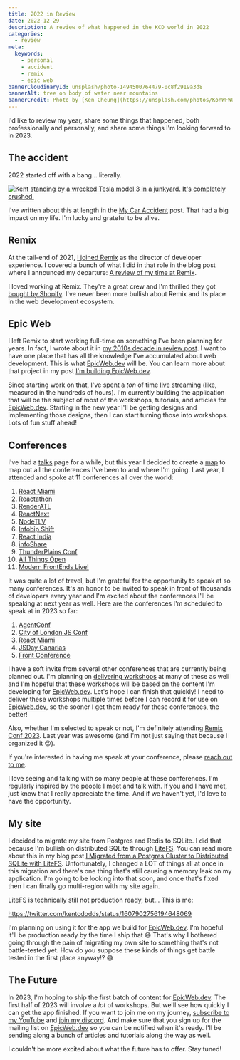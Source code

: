```yaml
---
title: 2022 in Review
date: 2022-12-29
description: A review of what happened in the KCD world in 2022
categories:
  - review
meta:
  keywords:
    - personal
    - accident
    - remix
    - epic web
bannerCloudinaryId: unsplash/photo-1494500764479-0c8f2919a3d8
bannerAlt: tree on body of water near mountains
bannerCredit: Photo by [Ken Cheung](https://unsplash.com/photos/KonWFWUaAuk)
---
```


I'd like to review my year, share some things that happened, both professionally
and personally, and share some things I'm looking forward to in 2023.

## The accident

2022 started off with a bang... literally.

[![Kent standing by a wrecked Tesla model 3 in a junkyard. It's completely crushed.](https://res.cloudinary.com/kentcdodds-com/image/upload/v1672331276/kentcdodds.com/content/blog/my-car-accident/car-in-daylight.jpg)](/blog/my-car-accident)

I've written about this at length in the
[My Car Accident](/blog/my-car-accident) post. That had a big impact on my life.
I'm lucky and grateful to be alive.

## Remix

At the tail-end of 2021,
[I joined Remix](/blog/how-i-help-you-build-better-websites) as the director of
developer experience. I covered a bunch of what I did in that role in the blog
post where I announced my departure:
[A review of my time at Remix](/blog/a-review-of-my-time-at-remix).

I loved working at Remix. They're a great crew and I'm thrilled they got
[bought by Shopify](https://remix.run/blog/remixing-shopify). I've never been
more bullish about Remix and its place in the web development ecosystem.

## Epic Web

I left Remix to start working full-time on something I've been planning for
years. In fact, I wrote about it in
[my 2010s decade in review post](/blog/2010s-decade-in-review#kcd-edu). I want
to have one place that has all the knowledge I've accumulated about web
development. This is what [EpicWeb.dev](https://epicweb.dev) will be. You can
learn more about that project in my post
[I'm building EpicWeb.dev](https://kentcdodds.com/blog/i-m-building-epicweb-dev).

Since starting work on that, I've spent a _ton_ of time [live streaming](/live)
(like, measured in the hundreds of hours). I'm currently building the
application that will be the subject of most of the workshops, tutorials, and
articles for [EpicWeb.dev](https://epicweb.dev). Starting in the new year I'll
be getting designs and implementing those designs, then I can start turning
those into workshops. Lots of fun stuff ahead!

## Conferences

I've had a [talks](/talks) page for a while, but this year I decided to create a
[map](https://kcd.im/map) to map out all the conferences I've been to and where
I'm going. Last year, I attended and spoke at 11 conferences all over the world:

1. [React Miami](https://www.reactmiami.com/)
1. [Reactathon](https://www.reactathon.com/)
1. [RenderATL](https://2022.renderatl.com/)
1. [ReactNext](https://www.react-next.com/)
1. [NodeTLV](https://www.nodetlv.com/)
1. [Infobip Shift](https://shift.infobip.com/)
1. [React India](https://www.reactindia.io/)
1. [infoShare](https://infoshare.pl/conference/)
1. [ThunderPlains Conf](https://www.thunderplainsconf.com/)
1. [All Things Open](https://2022.allthingsopen.org/)
1. [Modern FrontEnds Live!](/blog/my-modern-frontends-live-experience)

It was quite a lot of travel, but I'm grateful for the opportunity to speak at
so many conferences. It's an honor to be invited to speak in front of thousands
of developers every year and I'm excited about the conferences I'll be speaking
at next year as well. Here are the conferences I'm scheduled to speak at in 2023
so far:

1. [AgentConf](https://www.alpine-conferences.com/agent-conf-2023)
1. [City of London JS Conf](https://london.cityjsconf.org/)
1. [React Miami](https://www.reactmiami.com/)
1. [JSDay Canarias](https://jsdaycanarias.com/)
1. [Front Conference](https://frontconference.com/)

I have a soft invite from several other conferences that are currently being
planned out. I'm planning on [delivering workshops](/workshops) at many of these
as well and I'm hopeful that these workshops will be based on the content I'm
developing for [EpicWeb.dev](https://epicweb.dev). Let's hope I can finish that
quickly! I need to deliver these workshops multiple times before I can record it
for use on [EpicWeb.dev](https://epicweb.dev), so the sooner I get them ready
for these conferences, the better!

Also, whether I'm selected to speak or not, I'm definitely attending
[Remix Conf 2023](https://remix.run/conf/2023). Last year was awesome (and I'm
not just saying that because I organized it 😉).

If you're interested in having me speak at your conference, please
[reach out to me](/contact).

I love seeing and talking with so many people at these conferences. I'm
regularly inspired by the people I meet and talk with. If you and I have met,
just know that I really appreciate the time. And if we haven't yet, I'd love to
have the opportunity.

## My site

I decided to migrate my site from Postgres and Redis to SQLite. I did that
because I'm bullish on distributed SQLite through
[LiteFS](https://fly.io/blog/introducing-litefs/). You can read more about this
in my blog post
[I Migrated from a Postgres Cluster to Distributed SQLite with LiteFS](https://kentcdodds.com/blog/i-migrated-from-a-postgres-cluster-to-distributed-sqlite-with-litefs).
Unfortunately, I changed a LOT of things all at once in this migration and
there's one thing that's still causing a memory leak on my application. I'm
going to be looking into that soon, and once that's fixed then I can finally go
multi-region with my site again.

LiteFS is technically still not production ready, but... This is me:

https://twitter.com/kentcdodds/status/1607902756194648069

I'm planning on using it for the app we build for
[EpicWeb.dev](https://epicweb.dev). I'm hopeful it'll be production ready by the
time I ship that 😅 That's why I bothered going through the pain of migrating my
own site to something that's not battle-tested yet. How do you suppose these
kinds of things get battle tested in the first place anyway!? 😅

## The Future

In 2023, I'm hoping to ship the first batch of content for
[EpicWeb.dev](https://epicweb.dev). The first half of 2023 will involve a _lot_
of workshops. But we'll see how quickly I can get the app finished. If you want
to join me on my journey, [subscribe to my YouTube](https://kcd.im/YouTube) and
[join my discord](https://kcd.im/discord). And make sure that you sign up for
the mailing list on [EpicWeb.dev](https://epicweb.dev) so you can be notified
when it's ready. I'll be sending along a bunch of articles and tutorials along
the way as well.

I couldn't be more excited about what the future has to offer. Stay tuned!
